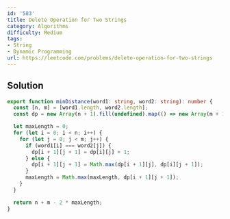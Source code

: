 ```yaml
---
id: '583'
title: Delete Operation for Two Strings
category: Algorithms
difficulty: Medium
tags:
- String
- Dynamic Programming
url: https://leetcode.com/problems/delete-operation-for-two-strings
---
```


## Solution

```typescript filename="solution.ts" copy
export function minDistance(word1: string, word2: string): number {
  const [n, m] = [word1.length, word2.length];
  const dp = new Array(n + 1).fill(undefined).map(() => new Array(m + 1).fill(0));

  let maxLength = 0;
  for (let i = 0; i < n; i++) {
    for (let j = 0; j < m; j++) {
      if (word1[i] === word2[j]) {
        dp[i + 1][j + 1] = dp[i][j] + 1;
      } else {
        dp[i + 1][j + 1] = Math.max(dp[i + 1][j], dp[i][j + 1]);
      }
      maxLength = Math.max(maxLength, dp[i + 1][j + 1]);
    }
  }

  return n + m - 2 * maxLength;
}
```

